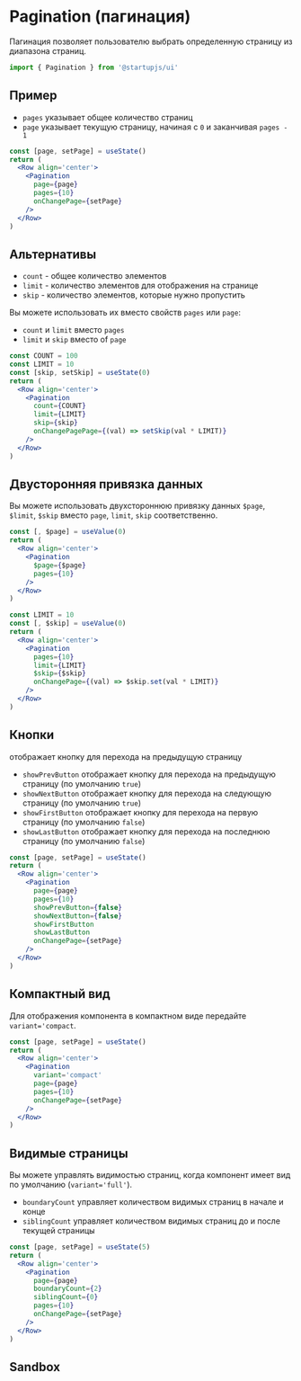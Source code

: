 
# Pagination (пагинация)

Пагинация позволяет пользователю выбрать определенную страницу из диапазона страниц.

```jsx
import { Pagination } from '@startupjs/ui'
```

## Пример

- `pages` указывает общее количество страниц
- `page` указывает текущую страницу, начиная с `0` и заканчивая `pages - 1`

```jsx example
const [page, setPage] = useState()
return (
  <Row align='center'>
    <Pagination
      page={page}
      pages={10}
      onChangePage={setPage}
    />
  </Row>
)
```

## Альтернативы

- `count` - общее количество элементов
- `limit` - количество элементов для отображения на странице
- `skip` - количество элементов, которые нужно пропустить

Вы можете использовать их вместо свойств `pages` или `page`:

- `count` и `limit` вместо `pages`
- `limit` и `skip` вместо of `page`

```jsx example
const COUNT = 100
const LIMIT = 10
const [skip, setSkip] = useState(0)
return (
  <Row align='center'>
    <Pagination
      count={COUNT}
      limit={LIMIT}
      skip={skip}
      onChangePagePage={(val) => setSkip(val * LIMIT)}
    />
  </Row>
)
```

## Двусторонняя привязка данных

Вы можете использовать двухстороннюю привязку данных `$page`, `$limit`, `$skip` вместо `page`, `limit`, `skip` соответственно.

```jsx example
const [, $page] = useValue(0)
return (
  <Row align='center'>
    <Pagination
      $page={$page}
      pages={10}
    />
  </Row>
)
```

```jsx example
const LIMIT = 10
const [, $skip] = useValue(0)
return (
  <Row align='center'>
    <Pagination
      pages={10}
      limit={LIMIT}
      $skip={$skip}
      onChangePage={(val) => $skip.set(val * LIMIT)}
    />
  </Row>
)
```

## Кнопки

отображает кнопку для перехода на предыдущую страницу
- `showPrevButton` отображает кнопку для перехода на предыдущую страницу (по умолчанию `true`)
- `showNextButton` отображает кнопку для перехода на следующую страницу (по умолчанию `true`)
- `showFirstButton` отображает кнопку для перехода на первую страницу (по умолчанию `false`)
- `showLastButton` отображает кнопку для перехода на последнюю страницу (по умолчанию `false`)

```jsx example
const [page, setPage] = useState()
return (
  <Row align='center'>
    <Pagination
      page={page}
      pages={10}
      showPrevButton={false}
      showNextButton={false}
      showFirstButton
      showLastButton
      onChangePage={setPage}
    />
  </Row>
)
```

## Компактный вид

Для отображения компонента в компактном виде передайте `variant='compact`.

```jsx example
const [page, setPage] = useState()
return (
  <Row align='center'>
    <Pagination
      variant='compact'
      page={page}
      pages={10}
      onChangePage={setPage}
    />
  </Row>
)
```

## Видимые страницы

Вы можете управлять видимостью страниц, когда компонент имеет вид по умолчанию (`variant='full'`).

- `boundaryCount` управляет количеством видимых страниц в начале и конце
- `siblingCount` управляет количеством видимых страниц до и после текущей страницы

```jsx example
const [page, setPage] = useState(5)
return (
  <Row align='center'>
    <Pagination
      page={page}
      boundaryCount={2}
      siblingCount={0}
      pages={10}
      onChangePage={setPage}
    />
  </Row>
)
```

## Sandbox

<Sandbox Component={Pagination} />
